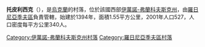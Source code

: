{{coord|48|55|33|N|24|14|5|E|scale:30000|display=title}}

'''托皮利西克'''（{{lang-uk|Топільське}}），是[[烏克蘭|烏克蘭]]的村落，位於該國西部[[伊萬諾-弗蘭科夫斯克州|伊萬諾-弗蘭科夫斯克州]]，由[[羅日尼亞季夫區|羅日尼亞季夫區]]負責管轄，始建於1394年，面積1.55平方公里，2001年人口527，人口密度每平方公里340人。

{{DEFAULTSORT:Топільське}}
[[Category:伊萬諾-弗蘭科夫斯克州村落|Category:伊萬諾-弗蘭科夫斯克州村落]]
[[Category:羅日尼亞季夫區村落|Category:羅日尼亞季夫區村落]]


{{IvanoFrankivsk-geo-stub}}